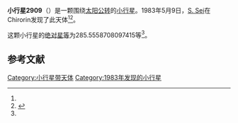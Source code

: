 {{Infobox planet
| bgcolour = #FFFFC0
| name = 2909 Hoshi-no-ie
| symbol = 
| image = 
| caption = 
| discovery = yes
| discovery_ref = 
| discoverer = [[S._Sei|S. Sei]]
| discovery_site = [[Chirorin|Chirorin]] 
| discovered = 1983年5月9日
| designations = yes
| mp_name = 
| named_after = 
| alt_names = 1983 JA/ 1948 UF / 1948 WG / 1957 LG / 1961 DK / 1969 VV2 / 1972 JN / 1974 UH
| mp_category = [[主带小行星|主带小行星]]
| orbit_ref = <ref name="a">[http://ssd.jpl.nasa.gov/sbdb.cgi?sstr=2909 2909 Hoshi-no-ie] {{Wayback|url=http://ssd.jpl.nasa.gov/sbdb.cgi?sstr=2909 |date=20210717073409 }}，小行星數據庫瀏覽器（JPL Small-Body Database Browser）－[[美国国家航空航天局|美国国家航空航天局]]喷气推进实验室</ref>
| epoch = 2456400.5 (2013年4月18日更新)
| aphelion = {{convert|3.378030102378338|AU|km|3|abbr=on|lk=out}}
| perihelion = {{convert|2.655302328409782|AU|km|3|abbr=on}}
| semimajor = {{convert|3.01666621539406|AU|km|3|abbr=on}}
| eccentricity = 0.119789152
| period = 1913.768122 [[日|日]]<br />5.24[[儒略年|儒略年]]
| avg_speed = 
| inclination = 11.45247419904336
| asc_node = 85.40386778112106
| mean_anomaly = 
| arg_peri = 285.5558708097415
| satellites = 
| physical_characteristics = yes
| dimensions = 
| mass = 
| density = 
| surface_grav = 
| escape_velocity = 
| sidereal_day = 
| axial_tilt = 
| pole_ecliptic_lat = 
| pole_ecliptic_lon = 
| albedo = 
| temperatures= 
| temp_name1 = 
| mean_temp_1 = 
| max_temp_1 = 
| temp_name2 = 
| max_temp_2 = 
| spectral_type = 
| abs_magnitude = 285.5558708097415
}}

'''小行星2909'''（{{lang-en|2909 Hoshi-no-ie}}）是一颗围绕[[太阳|太阳]][[公转|公转]]的[[小行星|小行星]]。1983年5月9日，[[S._Sei|S. Sei]]在Chirorin发现了此天体<ref name="a" /><ref>{{cite news|title=小行星列表|url=http://cfa-www.harvard.edu/iau/lists/NumberedMPs.txt|accessdate=2013-07-08|newspaper=哈佛大学|archive-date=2008-05-17|archive-url=https://web.archive.org/web/20080517010638/http://cfa-www.harvard.edu/iau/lists/NumberedMPs.txt|dead-url=no}}</ref>。

这颗小行星的[[绝对星等|绝对星等]]为285.5558708097415等<ref name="a" />。

==参考文献==
{{reflist}}
{{Minor Planet Number|[[小行星2908|小行星2908]]|[[小行星2910|小行星2910]]}}

{{小天体}}

[[Category:小行星带天体|Category:小行星带天体]]
[[Category:1983年发现的小行星|Category:1983年发现的小行星]]

{{asteroid-stub}}